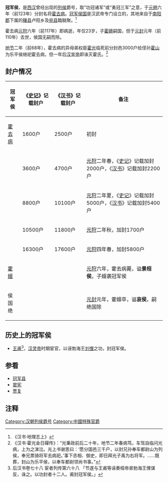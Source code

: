 '''冠军侯'''，是[[西汉|西汉]]曾经出现的[[列侯|列侯]]爵号，取“功冠诸军”或“勇冠三军”之意，于[[元朔|元朔]]六年（前123年）分封名将[[霍去病|霍去病]]。[[冠军侯国|冠军侯国]]是汉武帝专门设立的，其地来自于[[南阳郡|南阳郡]]下属的[[穰县|穰县]]卢阳乡及[[宛县|宛县]]臨駣聚。<ref>《汉书·地理志上》</ref>

霍去病[[元狩|元狩]]六年（前117年）即病逝，年仅23岁，子[[霍嬗|霍嬗]]嗣国，但于[[元封_(西汉)|元封]]元年（前110年）去世，侯国无嗣而除。

[[地节|地节]]二年（前68年），霍去病的异母弟权臣[[霍光|霍光]]临死前分封邑3000户给侄孙[[霍山_(西汉)|霍山]]为乐平侯继祀霍去病，但一年后[[汉宣帝|汉宣帝]]即诛灭霍氏。<ref>《汉书·霍光金日磾传》：“光秉政前后二十年，地节二年春病笃，车驾自临问光病，上为之涕泣。光上书谢恩曰：‘愿分国邑三千户，以封兄孙奉车都尉山为列侯，奉兄票骑将军去病祀。’事下丞相、御史，即日拜光子禹为右将军。……既葬，封山为乐平侯，以奉车都尉领尚书事。”</ref>

==封户情况==
{| border="0" cellpadding="3px" style="border: 1px solid #999; background-color:#ffffff;"
|-align="center" style="background-color: #cccccc;"
!冠军侯
!《[[史记|史记]]》记载封户
!《[[汉书|汉书]]》记载封户
! 备注
|-----
| [[霍去病|霍去病]]
| 1600户
| 2500户
| 初封
|-bgcolor="#EFEFEF" 
| 
| 3600户
| 4700户
| [[元狩|元狩]]二年春，《[[史记|史记]]》记载加封2000户，《[[汉书|汉书]]》记载加封2200户
|-
| 
| 8800户
| 10100户
| [[元狩|元狩]]二年夏，《[[史记|史记]]》记载加封5000户，《[[汉书|汉书]]》记载加封5400户
|-bgcolor="#EFEFEF"
| 
| 10500户
| 11800户
| [[元狩|元狩]]二年秋，加封1700户
|-
| 
| 16300户
| 17600户
| [[元狩|元狩]]四年春，加封5800户
|-bgcolor="#EFEFEF"
| [[霍嬗|霍嬗]]
| 
| 
| [[元狩|元狩]]六年，霍去病薨，谥'''景桓侯'''，子嬗袭冠军侯
|-
| 侯国绝
| 
| 
| [[元封_(西汉)|元封]]元年，霍嬗卒，谥'''哀侯'''，嗣绝国除
|}

==历史上的冠军侯==
*[[王甫_(东汉)|王甫]]<ref>后汉书卷七十八 宦者列传第六十八 「节遂与王甫等诬奏桓帝弟勃海王悝谋反，诛之。以功封者十二人。甫封冠军侯。」</ref>，[[汉灵帝|汉灵帝]]时期宦官，以诬勃海王[[刘悝|刘悝]]之功，封冠军侯。

==参看==
*[[冠军县|冠军县]]
*[[窦宪|窦宪]]
*[[贾复|贾复]]

==注释==
{{reflist}}

{{DEFAULTSORT:G冠軍侯}}
[[Category:汉朝列侯爵号|Category:汉朝列侯爵号]]
[[Category:中國特殊官爵|Category:中國特殊官爵]]